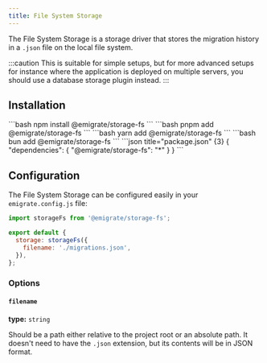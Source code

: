 ```yaml
---
title: File System Storage
---
```



The File System Storage is a storage driver that stores the migration history in a `.json` file on the local file system.

:::caution
This is suitable for simple setups, but for more advanced setups for instance where the application is deployed on multiple servers, you should use a database storage plugin instead.
:::

## Installation

<Tabs>
  <TabItem label="npm">
    ```bash
    npm install @emigrate/storage-fs
    ```
  </TabItem>
  <TabItem label="pnpm">
    ```bash
    pnpm add @emigrate/storage-fs
    ```
  </TabItem>
  <TabItem label="yarn">
    ```bash
    yarn add @emigrate/storage-fs
    ```
  </TabItem>
  <TabItem label="bun">
    ```bash
    bun add @emigrate/storage-fs
    ```
  </TabItem>
  <TabItem label="deno">
    ```json title="package.json" {3}
    {
      "dependencies": {
        "@emigrate/storage-fs": "*"
      }
    }
    ```
  </TabItem>
</Tabs>

## Configuration

The File System Storage can be configured easily in your <Link href="/reference/configuration/">`emigrate.config.js` file</Link>:

```js {1,4-6}
import storageFs from '@emigrate/storage-fs';

export default {
  storage: storageFs({
    filename: './migrations.json',
  }),
};
```

### Options

#### `filename`

**type:** `string`

Should be a path either relative to the project root or an absolute path. It doesn't need to have the `.json` extension, but its contents will be in JSON format.
